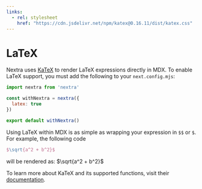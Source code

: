 ```yaml
---
links:
  - rel: stylesheet
    href: "https://cdn.jsdelivr.net/npm/katex@0.16.11/dist/katex.css"
---
```


# LaTeX

Nextra uses [KaTeX](https://katex.org/) to render LaTeX expressions directly in
MDX. To enable LaTeX support, you must add the following to your
`next.config.mjs`:

```js filename="next.config.mjs"
import nextra from 'nextra'

const withNextra = nextra({
  latex: true
})

export default withNextra()
```

Using LaTeX within MDX is as simple as wrapping your expression in `$$` or `$`.
For example, the following code

```latex
$\sqrt{a^2 + b^2}$
```

will be rendered as: $\sqrt{a^2 + b^2}$

To learn more about KaTeX and its supported functions, visit their
[documentation](https://katex.org/docs/supported.html).
